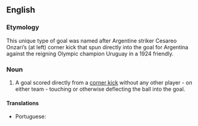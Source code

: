 ==English==

===Etymology===
This unique type of goal was named after Argentine striker Cesareo Onzari’s (at left) corner kick that spun directly into the goal for Argentina against the reigning Olympic champion Uruguay in a 1924 friendly.

===Noun===
{{en-noun}}

# {{lb|en|football}} A goal scored directly from a [[corner kick]] without any other player - on either team - touching or otherwise deflecting the ball into the goal.

====Translations====
{{trans-top|goal scored directly from a corner kick}}
* Portuguese: {{t+|pt|gol olímpico|m}}
{{trans-mid}}
{{trans-bottom}}
